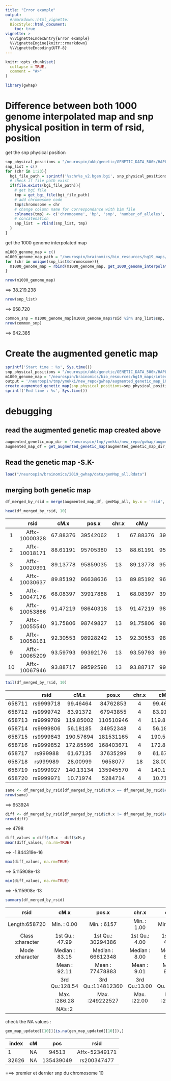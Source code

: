 ```yaml
---
title: "Error example"
output:
  #rmarkdown::html_vignette:
  BiocStyle::html_document:
    toc: true
vignette: >
  %\VignetteIndexEntry{Error example}
  %\VignetteEngine{knitr::rmarkdown}
  %\VignetteEncoding{UTF-8}
---
```


```r
knitr::opts_chunk$set(
  collapse = TRUE,
  comment = "#>"
)
```

```R
library(gwhap)
```

# Difference between both 1000 genome interpolated map and snp physical position in term of rsid, position

get the snp physical position
```R
snp_physical_positions = "/neurospin/ukb/genetic/GENETIC_DATA_500k/HAPLOTYPES/v2/ukb_hap_"
snp_list = c()
for (chr in 1:23){
  bgi_file_path = sprintf('%schr%s_v2.bgen.bgi', snp_physical_positions, chr)
  # check if file path exist
  if(file.exists(bgi_file_path)){
    # get bgi file
    tmp = get_bgi_file(bgi_file_path)
    # add chromosome code
    tmp$chromosome = chr
    # change column name for correspondance with bim file
    colnames(tmp) <- c('chromosome', 'bp', 'snp', 'number_of_alleles', 'allele1', 'allele2', 'file_start_position', 'size_in_bytes')
    # concatenation
    snp_list  = rbind(snp_list, tmp)
  }
}
```

get the 1000 genome interpolated map

```R
m1000_genome_map = c()
m1000_genome_map_path = "/neurospin/brainomics/bio_resources/hg19_maps/interpolated_maps/1000-genomes-genetic-maps-master/interpolated_from_hapmap"
for (chr in unique(snp_list$chromosome)){
  m1000_genome_map = rbind(m1000_genome_map, get_1000_genome_interpolated_map(sprintf('%s/chr%s.interpolated_genetic_map.gz', m1000_genome_map_path, chr)))
}
```

```R
nrow(m1000_genome_map)
```
==> 38.219.238

```R
nrow(snp_list)
```
==> 658.720

```R
common_snp = m1000_genome_map[m1000_genome_map$rsid %in% snp_list$snp, ]
nrow(common_snp)
```
==> 642.385




# Create the augmented genetic map
```R
sprintf('Start time : %s', Sys.time())
snp_physical_positions = "/neurospin/ukb/genetic/GENETIC_DATA_500k/HAPLOTYPES/v2/ukb_hap_"
m1000_genome_map = "/neurospin/brainomics/bio_resources/hg19_maps/interpolated_maps/1000-genomes-genetic-maps-master/interpolated_from_hapmap"
output = '/neurospin/tmp/ymekki/new_repo/gwhap/augmented_genetic_map_1000_genome_interpolated'
create_augmented_genetic_map(snp_physical_positions=snp_physical_positions, genetic_map_dir=m1000_genome_map, map_name='1000_genome_interpolated', save_genetic_map=TRUE, output=output)
sprintf('End time : %s', Sys.time())
```

# debugging

## read the augmented genetic map created above
```R
augmented_genetic_map_dir = '/neurospin/tmp/ymekki/new_repo/gwhap/augmented_genetic_map_1000_genome_interpolated'
augmented_map_df = get_augmented_genetic_map(augmented_genetic_map_dir, chromosomes=1:23)
```

## Read the genetic map -S.K-
```R
load("/neurospin/brainomics/2019_gwhap/data/genMap_all.Rdata")
```


## merging both genetic map
```R
df_merged_by_rsid = merge(augmented_map_df, genMap_all, by.x = 'rsid', by.y = 'rsid')
```

```R
head(df_merged_by_rsid, 10)
```

|   |         rsid|     cM.x|    pos.x| chr.x|     cM.y|    pos.y| chr.y|
|:-:|:--------:   |:-------:|:-------:|:----:|:-------:|:-------:|:----:|
|1  |Affx-10000328| 67.88376| 39542062|     1| 67.88376| 39542062|  chr1|
|2  |Affx-10018171| 88.61191| 95705380|    13| 88.61191| 95705380| chr13|
|3  |Affx-10020391| 89.13778| 95859035|    13| 89.13778| 95859035| chr13|
|4  |Affx-10030637| 89.85192| 96638636|    13| 89.85192| 96638636| chr13|
|5  |Affx-10047176| 68.08397| 39917888|     1| 68.08397| 39917888|  chr1|
|6  |Affx-10053866| 91.47219| 98640318|    13| 91.47219| 98640318| chr13|
|7  |Affx-10055540| 91.75806| 98749827|    13| 91.75806| 98749827| chr13|
|8  |Affx-10058161| 92.30553| 98928242|    13| 92.30553| 98928242| chr13|
|9  |Affx-10065209| 93.59793| 99392176|    13| 93.59793| 99392176| chr13|
|10 |Affx-10067946| 93.88717| 99592598|    13| 93.88717| 99592598| chr13|



```R
tail(df_merged_by_rsid, 10)
```

|      |      rsid|       cM.x|     pos.x| chr.x|      cM.y|     pos.y| chr.y|
|:----:|:-----:   |:---------:|:--------:|:----:|:--------:|:--------:|:----:|
|658711| rs9999718|  99.46464 |  84762853|     4|  99.46464|  84762853|  chr4|
|658712| rs9999742|  83.91372 |  67943855|     4|  83.91372|  67943855|  chr4|
|658713| rs9999789| 119.85002 | 110510946|     4| 119.85002| 110510946|  chr4|
|658714| rs9999806|  56.18185 |  34952348|     4|  56.18185|  34952348|  chr4|
|658715| rs9999843| 190.57694 | 181531165|     4| 190.57694| 181531165|  chr4|
|658716| rs9999852| 172.85596 | 168403671|     4| 172.85596| 168403671|  chr4|
|658717|  rs999988|  61.67135 |  37635299|     9|  61.67135|  37635299|  chr9|
|658718|  rs999989|  28.00999 |   9658077|    18|  28.00999|   9658077| chr18|
|658719| rs9999927| 140.13134 | 135945570|     4| 140.13134| 135945570|  chr4|
|658720| rs9999971|  10.71974 |   5284714|     4|  10.71974|   5284714|  chr4|


```R
same <- df_merged_by_rsid[df_merged_by_rsid$cM.x == df_merged_by_rsid$cM.y, ]
nrow(same)
```
==> 653924


```R
diff <- df_merged_by_rsid[df_merged_by_rsid$cM.x != df_merged_by_rsid$cM.y, ]
nrow(diff)
```
==> 4798

```R
diff_values = diff$cM.x - diff$cM.y
mean(diff_values, na.rm=TRUE)
```
==> -1.844319e-16
```R
max(diff_values, na.rm=TRUE)
```

==> 5.115908e-13

```R
min(diff_values, na.rm=TRUE)
```
==> -5.115908e-13



```R
summary(df_merged_by_rsid)
```

|   rsid            |    cM.x         |   pos.x          |      chr.x     |       cM.y      |      pos.y         |       chr.y     |
|:-----------------:|:------------:   |:----------------:|:--------------:|:---------------:|:------------------:|:---------------:|
|   Length:658720   |   Min.   :  0.00| Min.   :     6157|   Min.   : 1.00| Min.   :  0.00  | Min.   :     6157  | chr1   : 53260  |
|   Class :character|   1st Qu.: 47.99| 1st Qu.: 30294386|   1st Qu.: 4.00| 1st Qu.: 47.98  | 1st Qu.: 30294386  |chr2   : 52631   |
|   Mode  :character|   Median : 83.15| Median : 66612348|   Median : 8.00| Median : 83.15  |Median : 66612348   |chr6   : 45886   |
|                   |   Mean   : 92.11| Mean   : 77478883|   Mean   : 9.01| Mean   : 92.11  |Mean   : 77478883   |chr3   : 44263   |
|                   |   3rd Qu.:128.54| 3rd Qu.:114812360|   3rd Qu.:13.00| 3rd Qu.:128.54  |3rd Qu.:114812360   |chr4   : 41213   |
|                   |   Max.   :286.28| Max.   :249222527|   Max.   :22.00| Max.   :286.28  |Max.   :249222527   |chr5   : 38734   |
|                   |   NA's   :2     |                  |                |                 |                    |(Other):382733   |

check the NA values :
```R
gen_map_updated[[10]][is.na(gen_map_updated[[10]]),]
```

| index     |cM       |pos|          rsid| chr|
|   ---   |:-----------------:|:------------:   |:----------------:|
1     |NA |    94513 |Affx-52349171  |10|
32626 |NA| 135439049  | rs200347477  |10|

===> premier et dernier snp du chromosome 10
